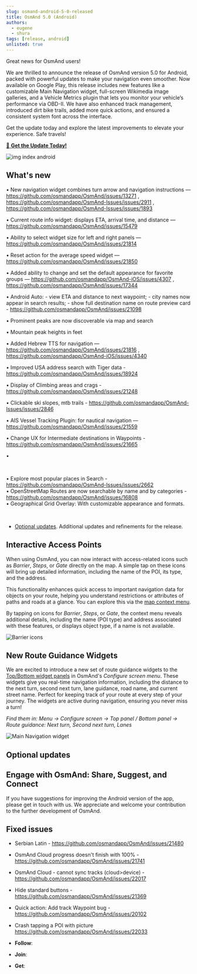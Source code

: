 ```yaml
---
slug: osmand-android-5-0-released
title: OsmAnd 5.0 (Android)
authors: 
  - eugene
  - shura
tags: [release, android]
unlisted: true
---
```




Great news for OsmAnd users!

We are thrilled to announce the release of OsmAnd version 5.0 for Android, packed with powerful updates to make your navigation even smoother. Now available on Google Play, this release includes new features like a customizable Main Navigation widget, full-screen Wikimedia image galleries, and a Vehicle Metrics plugin that lets you monitor your vehicle’s performance via OBD-II. We have also enhanced track management, introduced dirt bike trails, added more quick actions, and ensured a consistent system font across the interface.

Get the update today and explore the latest improvements to elevate your experience. Safe travels! 

[🔄   **Get the Update Today!**](https://play.google.com/store/apps/dev?id=8483587772816822023)  

![img index android](./img/index-4-9-andr.png)



<!--truncate-->


## What's new

• New navigation widget combines turn arrow and navigation instructions — https://github.com/osmandapp/OsmAnd/issues/13271 , https://github.com/osmandapp/OsmAnd-Issues/issues/2911  , https://github.com/osmandapp/OsmAnd-Issues/issues/1893

• Current route info widget: displays ETA, arrival time, and distance — https://github.com/osmandapp/OsmAnd/issues/15479  

• Ability to select widget size for left and right panels — https://github.com/osmandapp/OsmAnd/issues/21814  

• Reset action for the average speed widget — https://github.com/osmandapp/OsmAnd/issues/21850

• Added ability to change and set the default appearance for favorite groups — https://github.com/osmandapp/OsmAnd-iOS/issues/4307 , https://github.com/osmandapp/OsmAnd/issues/17344   

• Android Auto:
    - view ETA and distance to next waypoint; 
    - city names now appear in search results;
    - show full destination name on route preview card - https://github.com/osmandapp/OsmAnd/issues/21098

• Prominent peaks are now discoverable via map and search  

• Mountain peak heights in feet  

• Added Hebrew TTS for navigation — https://github.com/osmandapp/OsmAnd/issues/21816 , https://github.com/osmandapp/OsmAnd-iOS/issues/4340  

• Improved USA address search with Tiger data - https://github.com/osmandapp/OsmAnd/issues/18924    

• Display of Climbing areas and crags -  https://github.com/osmandapp/OsmAnd/issues/21248  

• Clickable ski slopes, mtb trails - https://github.com/osmandapp/OsmAnd-Issues/issues/2846  

• AIS Vessel Tracking Plugin: for nautical navigation — https://github.com/osmandapp/OsmAnd/issues/21559 

• Change UX for Intermediate destinations in Waypoints - https://github.com/osmandapp/OsmAnd/issues/21665

• 

<br/>

• Explore most popular places in Search - https://github.com/osmandapp/OsmAnd-Issues/issues/2662  
• OpenStreetMap Routes are now searchable by name and by categories - https://github.com/osmandapp/OsmAnd/issues/16808    
• Geographical Grid Overlay: With customizable appearance and formats.

<br/>

- [Optional updates](#optional-updates). Additional updates and refinements for the release.

## Interactive Access Points

When using OsmAnd, you can now interact with access-related icons such as *Barrier*, *Steps*, or *Gate* directly on the map. A simple tap on these icons will bring up detailed information, including the name of the POI, its type, and the address.  

This functionality enhances quick access to important navigation data for objects on your route, helping you understand restrictions or attributes of paths and roads at a glance. You can explore this via the [map context menu](https://osmand.net/docs/user/map/map-context-menu#overview).

By tapping on icons for *Barrier*, *Steps*, or *Gate*, the context menu reveals additional details, including the name (POI type) and address associated with these features, or displays object type, if a name is not available.

![Barrier icons](./img/icons.png)

## New Route Guidance Widgets

We are excited to introduce a new set of route guidance widgets to the [Top/Bottom widget panels](https://osmand.net/docs/user/widgets/configure-screen#top-and-bottom-panels) in OsmAnd's *Configure screen menu*. These widgets give you real-time navigation information, including the distance to the next turn, second next turn, lane guidance, road name, and current street name. Perfect for keeping track of your route at every step of your journey. The widgets are active during navigation, ensuring you never miss a turn!

*Find them in: Menu → Configure screen → Top panel / Bottom panel → Route guidance: Next turn, Second next turn, Lanes*

![Main Navigation widget](./img/main_nav_widget.png)


## Optional updates




## Engage with OsmAnd: Share, Suggest, and Connect

If you have suggestions for improving the Android version of the app, please get in touch with us. We appreciate and welcome your contribution to the further development of OsmAnd.


## Fixed issues

- Serbian Latin - https://github.com/osmandapp/OsmAnd/issues/21480
- OsmAnd Cloud progress doesn't finish with 100% - https://github.com/osmandapp/OsmAnd/issues/21741
- OsmAnd Cloud - cannot sync tracks (cloud>device) - https://github.com/osmandapp/OsmAnd/issues/22017
- Hide standard buttons - https://github.com/osmandapp/OsmAnd/issues/21369
- Quick action: Add track Waypoint bug - https://github.com/osmandapp/OsmAnd/issues/20102
- Crash tapping a POI with picture https://github.com/osmandapp/OsmAnd/issues/22033


- **Follow**: <LinksSocial/>  

- **Join**: <LinksTelegram/>  

- **Get**: &nbsp;<AndroidStore/>